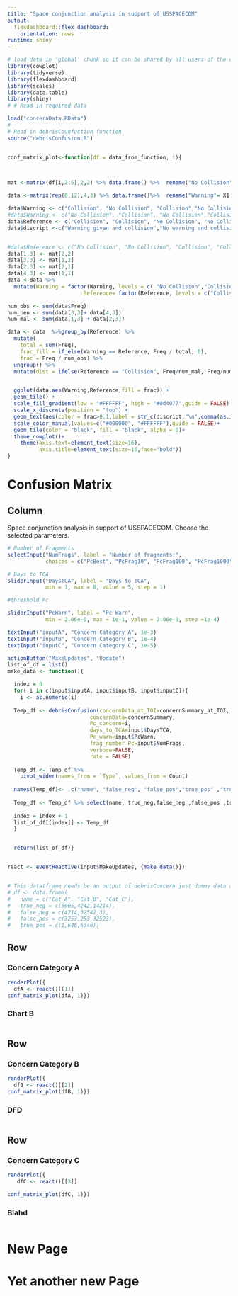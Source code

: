 ```yaml
---
title: "Space conjunction analysis in support of USSPACECOM"
output: 
  flexdashboard::flex_dashboard:
    orientation: rows
runtime: shiny
---
```





```r
# load data in 'global' chunk so it can be shared by all users of the dashboard
library(cowplot)
library(tidyverse)
library(flexdashboard)
library(scales)
library(data.table)
library(shiny)
# # Read in required data

load("concernData.RData")
#
# Read in debrisCounfuction function
source("debrisConfusion.R")


conf_matrix_plot<-function(df = data_from_function, i){

  

mat <-matrix(df[i,2:5],2,2) %>% data.frame() %>%  rename("No Collision"= X1, "Collision" = X2)

data <-matrix(rep(0,12),4,3) %>% data.frame()%>%  rename("Warning"= X1, "Reference" = X2, "Freq" = X3)

data$Warning <- c("Collision", "No Collision", "Collision","No Collision")
#data$Warning <- c("No Collision", "Collision", "No Collision","Collision")
data$Reference <- c("Collision", "Collision", "No Collision", "No Collision")
data$discript <-c("Warning given and collision","No warning and collision", "Warning given and no collision" ,"No warning and no collision")


#data$Reference <- c("No Collision", "No Collision", "Collision", "Collision")
data[1,3] <- mat[2,2]
data[3,3] <- mat[1,2]
data[2,3] <- mat[2,1]
data[4,3] <- mat[1,1]
data <-data %>% 
  mutate(Warning = factor(Warning, levels = c( "No Collision","Collision")),  
                        Reference= factor(Reference, levels = c("Collision", "No Collision"))) 

num_obs <- sum(data$Freq)
num_ben <- sum(data[3,3]+ data[4,3])
num_mal <- sum(data[1,3] + data[2,3])

data <- data  %>%group_by(Reference) %>% 
  mutate(
    total = sum(Freq),
    frac_fill = if_else(Warning == Reference, Freq / total, 0),
    frac = Freq / num_obs) %>% 
  ungroup() %>% 
  mutate(dist = ifelse(Reference == "Collision", Freq/num_mal, Freq/num_ben )) 


  ggplot(data,aes(Warning,Reference,fill = frac)) +
  geom_tile() +
  scale_fill_gradient(low = "#FFFFFF", high = "#0d4077",guide = FALSE) +
  scale_x_discrete(position = "top") +
  geom_text(aes(color = frac>0.1,label = str_c(discript,"\n",comma(as.integer(Freq)),"\n ", round(frac * 100,2), "% of all Observations \n", round(dist *100,2), "% of True ", Reference  )), size = 6)+
  scale_color_manual(values=c("#000000", "#FFFFFF"),guide = FALSE)+
  geom_tile(color = "black", fill = "black", alpha = 0)+
  theme_cowplot()+
    theme(axis.text=element_text(size=16),
          axis.title=element_text(size=16,face="bold"))
}
```

Confusion Matrix  {data-navmenu="More Analysis"}
===================================== 

Column {.sidebar} 
-----------------------------------------------------------------------

Space conjunction analysis in support of USSPACECOM. Choose the selected parameters.

```r

# Number of Fragments
selectInput("NumFrags", label = "Number of fragments:",
            choices = c("PcBest", "PcFrag10", "PcFrag100", "PcFrag1000", "PcFrag10000"), selected = "PcBest")

# Days to TCA 
sliderInput("DaysTCA", label = "Days to TCA",
            min = 1, max = 8, value = 5, step = 1)

#threshold_Pc

sliderInput("PcWarn", label = "Pc Warn",
            min = 2.06e-9, max = 1e-1, value = 2.06e-9, step =1e-4)

textInput("inputA", "Concern Category A", 1e-3)
textInput("inputB", "Concern Category B", 1e-4)
textInput("inputC", "Concern Category C", 1e-5)

actionButton("MakeUpdates", "Update")
list_of_df = list()
make_data <- function(){

  index = 0
  for( i in c(input$inputA, input$inputB, input$inputC)){
    i <- as.numeric(i)
 
  Temp_df <- debrisConfusion(concernData_at_TOI=concernSummary_at_TOI,
                          concernData=concernSummary,
                          Pc_concern=i,
                          days_to_TCA=input$DaysTCA,
                          Pc_warn=input$PcWarn,
                          frag_number_Pc=input$NumFrags,
                          verbose=FALSE,
                          rate = FALSE)
 
  Temp_df <- Temp_df %>% 
    pivot_wider(names_from = `Type`, values_from = Count)
  
  names(Temp_df)<-  c("name", "false_neg", "false_pos","true_pos" ,"true_neg")
  
  Temp_df <- Temp_df %>% select(name, true_neg,false_neg ,false_pos ,true_pos )
  
  index = index + 1
  list_of_df[[index]] <- Temp_df
  }


  return(list_of_df)}


react <- eventReactive(input$MakeUpdates, {make_data()})


# This datatframe needs be an output of debrisConcern just dummy data at this time
# df <- data.frame(
#   name = c("Cat_A", "Cat_B", "Cat_C"),
#   true_neg = c(5005,4242,14214),
#   false_neg = c(4214,32542,3),
#   false_pos = c(3253,253,32523),
#   true_pos = c(1,646,6346))

```



Row {.tabset .tabset-fade}
-----------------------------------------------------------------------

### Concern Category A 


```r
renderPlot({
  dfA <- react()[[1]]
conf_matrix_plot(dfA, 1)})

```
    
### Chart B 

```r

```


Row {.tabset .tabset-fade}
-----------------------------------------------------------------------

### Concern Category B 

```r
renderPlot({
  dfB <- react()[[2]]
conf_matrix_plot(dfB, 1)})
```

### DFD

```r

```


Row {.tabset .tabset-fade}
-----------------------------------------------------------------------

### Concern Category C 

```r
renderPlot({
   dfC <- react()[[3]]

conf_matrix_plot(dfC, 1)})

```

### Blahd 

```r

```


 New Page {data-navmenu="More Analysis"}
=====================================



 Yet another new Page {data-navmenu="More Analysis"}
=====================================